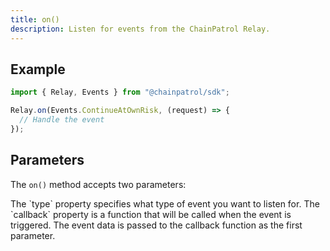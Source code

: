 ```yaml
---
title: on()
description: Listen for events from the ChainPatrol Relay.
---
```


## Example

```js
import { Relay, Events } from "@chainpatrol/sdk";

Relay.on(Events.ContinueAtOwnRisk, (request) => {
  // Handle the event
});
```

## Parameters

The `on()` method accepts two parameters:

<ParamField body="type" type="EventType" required>
  The `type` property specifies what type of event you want to listen for.
</ParamField>

<ParamField body="callback" type="(data: EventData) => void" required>
  The `callback` property is a function that will be called when the event is
  triggered. The event data is passed to the callback function as the first
  parameter.
</ParamField>
